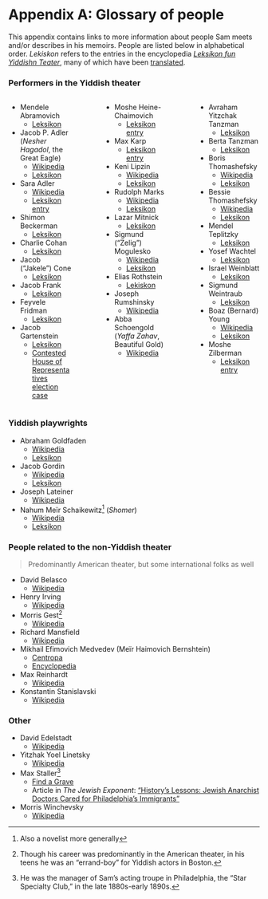 # Appendix A: Glossary of people {.unnumbered}

This appendix contains links to more information about people Sam meets and/or describes in his memoirs.
People are listed below in alphabetical order.
_Lekiskon_ refers to the entries in the encyclopedia [_Leksikon fun Yiddishn Teater_](https://en.wikipedia.org/wiki/Leksikon_fun_yidishn_teater), many of which have been [translated](https://www.museumoffamilyhistory.com/yt/lex-biography.htm).

### Performers in the Yiddish theater

:::: {.columns}

::: {.column width="30%"}



- Mendele Abramovich
  - [Leksikon](https://www.museumoffamilyhistory.com/yt/lex/A/abramovich-max.htm)
- Jacob P. Adler (*Nesher Hagadol*, the Great Eagle)
  - [Wikipedia](https://en.wikipedia.org/wiki/Jacob_Pavlovich_Adler)
  - [Leksikon](https://www.museumoffamilyhistory.com/yt/lex/A/adler-jacob-p.htm)
- Sara Adler
  - [Wikipedia](https://en.wikipedia.org/wiki/Sara_Adler)
  - [Leksikon entry](https://www.museumoffamilyhistory.com/yt/lex/A/adler-sarah.htm)
- Shimon Beckerman
  - [Leksikon](https://www.museumoffamilyhistory.com/yt/lex/B/bekerman-simeon.htm)
- Charlie Cohan
  - [Leksikon](https://www.museumoffamilyhistory.com/yt/lex/C/cohan-charlie.htm)
- Jacob ("Jakele") Cone
  - [Leksikon](https://www.museumoffamilyhistory.com/yt/lex/C/cone-jacob.htm)
- Jacob Frank
  - [Leksikon](https://www.museumoffamilyhistory.com/yt/lex/F/frank-jacob.htm)
- Feyvele Fridman
  - [Leksikon](https://www.museumoffamilyhistory.com/yt/lex/F/fridman-feyvele.htm)
- Jacob Gartenstein
  - [Leksikon](https://www.museumoffamilyhistory.com/yt/lex/G/gartenstein-jacob.htm)
  - [Contested House of Representatives election case](https://www.amazon.com/Contested-Election-Jacob-Gartenstein-Adolph-Sabath/dp/0265117615)

:::

::: {.column width="5%"}
:::

::: {.column width="30%"}

- Moshe Heine-Chaimovich
  - [Leksikon entry](https://www.museumoffamilyhistory.com/yt/lex/H/heine-chaimovich-morris.htm)
- Max Karp
  - [Leksikon entry](https://www.museumoffamilyhistory.com/yt/lex/K/karp-max.htm)
- Keni Lipzin
  - [Wikipedia](https://en.wikipedia.org/wiki/Keni_Liptzin)
  - [Leksikon](https://www.museumoffamilyhistory.com/yt/lex/L/lipzin-keni.htm)
- Rudolph Marks
  - [Wikipedia](https://en.wikipedia.org/wiki/Rudolph_Marks)
  - [Leksikon](https://www.museumoffamilyhistory.com/yt/lex/M/marks-rudolph.htm)
- Lazar Mitnick
  - [Leksikon](https://www.museumoffamilyhistory.com/yt/lex/M/mitnick-leiser.htm)
- Sigmund ("Zelig") Mogulesko
  - [Wikipedia](https://en.wikipedia.org/wiki/Sigmund_Mogulesko)
  - [Leksikon](https://www.museumoffamilyhistory.com/yt/lex/M/mogulesko-sigmund.htm)
- Elias Rothstein
  - [Lekiskon](https://www.museumoffamilyhistory.com/yt/lex/R/rothstein-elias.htm)
- Joseph Rumshinsky
  - [Wikipedia](https://en.wikipedia.org/wiki/Joseph_Rumshinsky)
- Abba Schoengold (*Yaffa Zahav*, Beautiful Gold)
  - [Wikipedia](https://en.wikipedia.org/wiki/Abba_Schoengold)

:::

::: {.column width="5%"}
:::

::: {.column width="30%"}

- Avraham Yitzchak Tanzman
  - [Leksikon](https://www.museumoffamilyhistory.com/yt/lex/T/tanzman-avraham-itzhak.htm)
- Berta Tanzman
  - [Leksikon](https://www.museumoffamilyhistory.com/yt/lex/T/tanzman-berta.htm)
- Boris Thomashefsky
  - [Wikipedia](https://en.wikipedia.org/wiki/Boris_Thomashefsky)
  - [Leksikon](https://www.museumoffamilyhistory.com/yt/lex/T/thomashefsky-boris.htm)
- Bessie Thomashefsky
  - [Wikipedia](https://en.wikipedia.org/wiki/Bessie_Thomashefsky)
  - [Leksikon](https://www.museumoffamilyhistory.com/yt/lex/T/thomashefsky-bessie.htm)
- Mendel Teplitzky
  - [Leksikon](https://www.museumoffamilyhistory.com/yt/lex/T/teplitzky-mendel.htm)
- Yosef Wachtel
  - [Leksikon](https://www.museumoffamilyhistory.com/yt/lex/V/vakhtel-yosef.htm)
- Israel Weinblatt
  - [Leksikon](https://www.museumoffamilyhistory.com/yt/lex/W/weinblatt-israel.htm)
- Sigmund Weintraub
  - [Leksikon](https://www.museumoffamilyhistory.com/yt/lex/W/weintraub-sigmund.htm)
- Boaz (Bernard) Young
  - [Wikipedia](https://en.wikipedia.org/wiki/Boaz_Young)
  - [Leksikon](https://www.museumoffamilyhistory.com/yt/lex/Y/young-bernard.htm)
- Moshe Zilberman
  - [Leksikon entry](https://www.museumoffamilyhistory.com/yt/lex/Z/zilberman-moshe.htm)

:::

::::


### Yiddish playwrights

- Abraham Goldfaden
  - [Wikipedia](href="https://en.wikipedia.org/wiki/Abraham_Goldfaden)
  - [Leksikon](https://www.museumoffamilyhistory.com/yt/lex/G/goldfaden-abraham.htm)
- Jacob Gordin
  - [Wikipedia](https://en.wikipedia.org/wiki/Jacob_Gordin)
  - [Leksikon](https://www.museumoffamilyhistory.com/yt/lex/G/gordin-jacob.htm)
- Joseph Lateiner
  - [Wikipedia](https://en.wikipedia.org/wiki/Joseph_Lateiner)
- Nahum Meïr Schaikewitz^[Also a novelist more generally] (_Shomer_)
  - [Wikipedia](https://en.wikipedia.org/wiki/Nahum_Meir_Schaikewitz)
  - [Leksikon](https://www.museumoffamilyhistory.com/yt/lex/S/shomer-abraham.htm)


### People related to the non-Yiddish theater

> Predominantly American theater, but some international folks as well

- David Belasco
  - [Wikipedia](https://en.wikipedia.org/wiki/David_Belasco)
- Henry Irving
  - [Wikipedia](https://en.wikipedia.org/wiki/Henry_Irving)
- Morris Gest^[Though his career was predominantly in the American theater, in his teens he was an "errand-boy" for Yiddish actors in Boston.]
  - [Wikipedia](https://en.wikipedia.org/wiki/Morris_Gest)
- Richard Mansfield
  - [Wikipedia](https://en.wikipedia.org/wiki/Richard_Mansfield)
- Mikhail Efimovich Medvedev (Meïr Haimovich Bernshtein)
  - [Centropa](https://www.centropa.org/en/photo/mikhail-efimovich-medvedev-meer-haimovich-bernshtein-stage)
  - [Encyclopedia](https://www.encyclopedia.com/religion/encyclopedias-almanacs-transcripts-and-maps/medvedev-mikhail)
- Max Reinhardt
  - [Wikipedia](https://en.wikipedia.org/wiki/Max_Reinhardt)
- Konstantin Stanislavski
  - [Wikipedia](https://en.wikipedia.org/wiki/Konstantin_Stanislavski)

### Other

- David Edelstadt
  - [Wikipedia](https://en.wikipedia.org/wiki/David_Edelstadt)
- Yitzhak Yoel Linetsky
  - [Wikipedia](https://en.wikipedia.org/wiki/Yitzkhok_Yoel_Linetzky)
- Max Staller^[He was the manager of Sam's acting troupe in Philadelphia, the "Star Specialty Club," in the late 1880s-early 1890s.]
  - [Find a Grave](https://www.findagrave.com/memorial/33506807/max-staller)
  - Article in _The Jewish Exponent_: ["History's Lessons: Jewish Anarchist Doctors Cared for Philadelphia's Immigrants"](https://www.jewishexponent.com/historys-lessons-jewish-anarchist-doctors-cared-for-philadelphias-immigrants/)
- Morris Winchevsky
  - [Wikipedia](https://en.wikipedia.org/wiki/Morris_Winchevsky)
